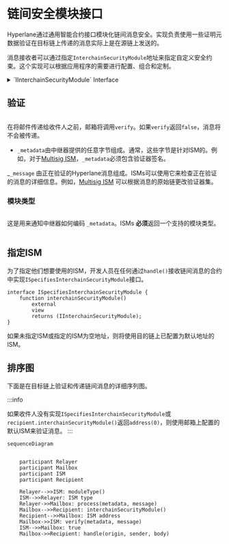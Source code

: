 

# 链间安全模块接口

Hyperlane通过通用智能合约接口模块化链间消息安全。实现负责使用一些证明元数据验证在目标链上传递的消息实际上是在源链上发送的。

<IsmDiagram/>

消息接收者可以通过指定`InterchainSecurityModule`地址来指定自定义安全约束。这个实现可以根据应用程序的需要进行配置、组合和定制。

<details>
<summary>`IInterchainSecurityModule` Interface</summary>

<Tabs groupId="lang">
<TabItem value="sol" label="Solidity">

```solidity file=<rootDir>/node_modules/@hyperlane-xyz/core/contracts/interfaces/IInterchainSecurityModule.sol
```

</TabItem>
</Tabs>
</details>

## 验证

```solidity file=<rootDir>/node_modules/@hyperlane-xyz/core/contracts/interfaces/IInterchainSecurityModule.sol#L31-L34
```

在将邮件传递给收件人之前，邮箱将调用`verify`。如果`verify`返回`false`，消息将不会被传递。

- `_metadata`由中继器提供的任意字节组成。通常，这些字节是针对ISM的。例如，对于[Multisig ISM](./multisig-ISM-interface.mdx)，`_metadata`必须包含验证器签名。

_`_message` 由正在验证的Hyperlane消息组成。ISMs可以使用它来检查正在验证的消息的详细信息。例如，[Multisig ISM](./multisig-ISM-interface.mdx) 可以根据消息的原始链更改验证器集。

### 模块类型

```solidity file=<rootDir>/node_modules/@hyperlane-xyz/core/contracts/interfaces/IInterchainSecurityModule.sol#L21
```

这是用来通知中继器如何编码 `_metadata`。ISMs **必须**返回一个支持的模块类型。

```solidity file=<rootDir>/node_modules/@hyperlane-xyz/core/contracts/interfaces/IInterchainSecurityModule.sol#L5-L14
```

## 指定ISM

为了指定他们想要使用的ISM，开发人员在任何通过`handle()`接收链间消息的合约中实现`ISpecifiesInterchainSecurityModule`接口。

```solidity
interface ISpecifiesInterchainSecurityModule {
    function interchainSecurityModule()
        external
        view
        returns (IInterchainSecurityModule);
}
```
如果未指定ISM或指定的ISM为空地址，则将使用目的链上已配置为默认地址的ISM。

## 排序图

下面是在目标链上验证和传递链间消息的详细序列图。

:::info

如果收件人没有实现`ISpecifiesInterchainSecurityModule`或`recipient.interchainSecurityModule()`返回`address(0)`，则使用邮箱上配置的默认ISM来验证消息。
:::

```mermaid
sequenceDiagram


    participant Relayer
    participant Mailbox
    participant ISM
    participant Recipient

    Relayer-->>ISM: moduleType()
    ISM-->>Relayer: ISM type
    Relayer->>Mailbox: process(metadata, message)
    Mailbox-->>Recipient: interchainSecurityModule()
    Recipient-->>Mailbox: ISM address
    Mailbox->>ISM: verify(metadata, message)
    ISM-->>Mailbox: true
    Mailbox->>Recipient: handle(origin, sender, body)

```